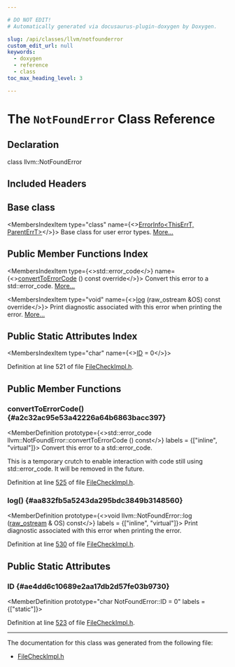```yaml
---

# DO NOT EDIT!
# Automatically generated via docusaurus-plugin-doxygen by Doxygen.

slug: /api/classes/llvm/notfounderror
custom_edit_url: null
keywords:
  - doxygen
  - reference
  - class
toc_max_heading_level: 3

---
```





# The `NotFoundError` Class Reference

<DoxygenPage pluginConfig={pluginConfig}>



## Declaration

<CodeBlock>class llvm::NotFoundError</CodeBlock>

## Included Headers

<IncludesList>
<IncludesListItem
  filePath="FileCheck/FileCheckImpl.h"
  permalink="/docs/api/files/lib/lib/filecheck/filecheckimpl-h"
  isLocal="true" />
</IncludesList>

## Base class

<MembersIndex>

<MembersIndexItem
  type="class"
  name={<><a href="/docs/api/classes/llvm/errorinfo">ErrorInfo&lt;ThisErrT, ParentErrT&gt;</a></>}>
Base class for user error types. <a href="/docs/api/classes/llvm/errorinfo/#details">More...</a>
</MembersIndexItem>

</MembersIndex>

## Public Member Functions Index

<MembersIndex>

<MembersIndexItem
  type={<>std::error&#95;code</>}
  name={<><a href="#a2c32ac95e53a42226a64b6863bacc397">convertToErrorCode</a> () const override</>}>
Convert this error to a std::error&#95;code. <a href="#a2c32ac95e53a42226a64b6863bacc397">More...</a>
</MembersIndexItem>

<MembersIndexItem
  type="void"
  name={<><a href="#aa832fb5a5243da295bdc3849b3148560">log</a> (raw&#95;ostream &amp;OS) const override</>}>
Print diagnostic associated with this error when printing the error. <a href="#aa832fb5a5243da295bdc3849b3148560">More...</a>
</MembersIndexItem>

</MembersIndex>

## Public Static Attributes Index

<MembersIndex>

<MembersIndexItem
  type="char"
  name={<><a href="#ae4dd6c10689e2aa17db2d57fe03b9730">ID</a> = 0</>}>
</MembersIndexItem>

</MembersIndex>


Definition at line 521 of file <a href="/docs/api/files/lib/lib/filecheck/filecheckimpl-h">FileCheckImpl.h</a>.

<SectionDefinition>

## Public Member Functions

### convertToErrorCode() {#a2c32ac95e53a42226a64b6863bacc397}

<MemberDefinition
  prototype={<>std::error&#95;code llvm::NotFoundError::convertToErrorCode () const</>}
  labels = {["inline", "virtual"]}>
Convert this error to a std::error&#95;code.

This is a temporary crutch to enable interaction with code still using std::error&#95;code. It will be removed in the future.

Definition at line <a href="/docs/api/files/lib/lib/filecheck/filecheckimpl-h/#l00525">525</a> of file <a href="/docs/api/files/lib/lib/filecheck/filecheckimpl-h">FileCheckImpl.h</a>.
</MemberDefinition>

### log() {#aa832fb5a5243da295bdc3849b3148560}

<MemberDefinition
  prototype={<>void llvm::NotFoundError::log (<a href="/docs/api/classes/llvm/raw-ostream">raw&#95;ostream</a> &amp; OS) const</>}
  labels = {["inline", "virtual"]}>
Print diagnostic associated with this error when printing the error.

Definition at line <a href="/docs/api/files/lib/lib/filecheck/filecheckimpl-h/#l00530">530</a> of file <a href="/docs/api/files/lib/lib/filecheck/filecheckimpl-h">FileCheckImpl.h</a>.
</MemberDefinition>

</SectionDefinition>

<SectionDefinition>

## Public Static Attributes

### ID {#ae4dd6c10689e2aa17db2d57fe03b9730}

<MemberDefinition
  prototype="char NotFoundError::ID = 0"
  labels = {["static"]}>

Definition at line <a href="/docs/api/files/lib/lib/filecheck/filecheckimpl-h/#l00523">523</a> of file <a href="/docs/api/files/lib/lib/filecheck/filecheckimpl-h">FileCheckImpl.h</a>.
</MemberDefinition>

</SectionDefinition>

<hr/>

The documentation for this class was generated from the following file:

<ul>
<li><a href="/docs/api/files/lib/lib/filecheck/filecheckimpl-h">FileCheckImpl.h</a></li>
</ul>

</DoxygenPage>
